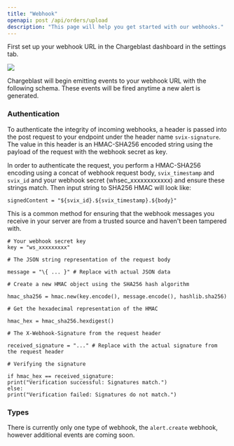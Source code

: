 ```yaml
---
title: "Webhook"
openapi: post /api/orders/upload
description: "This page will help you get started with our webhooks."
---
```


First set up your webhook URL in the Chargeblast dashboard in the settings tab.

![](/images/reference/aabcd3e-Screenshot_2024-02-01_at_4.08.36_PM.png)

Chargeblast will begin emitting events to your webhook URL with the following schema. These events will be fired anytime a new alert is generated.

### Authentication

To authenticate the integrity of incoming webhooks, a header is passed into the post request to your endpoint under the header name `svix-signature`. The value in this header is an HMAC-SHA256 encoded string using the payload of the request with the webhook secret as key.

In order to authenticate the request, you perform a HMAC-SHA256 encoding using a concat of webhook request body, `svix_timestamp` and `svix_id` and your webhook secret (whsec_xxxxxxxxxxxx) and ensure these strings match. Then input string to SHA256 HMAC will look like:

`signedContent = "${svix_id}.${svix_timestamp}.${body}"`

This is a common method for ensuring that the webhook messages you receive in your server are from a trusted source and haven't been tampered with.

```
# Your webhook secret key
key = "ws_xxxxxxxxx"

# The JSON string representation of the request body

message = "\{ ... }" # Replace with actual JSON data

# Create a new HMAC object using the SHA256 hash algorithm

hmac_sha256 = hmac.new(key.encode(), message.encode(), hashlib.sha256)

# Get the hexadecimal representation of the HMAC

hmac_hex = hmac_sha256.hexdigest()

# The X-Webhook-Signature from the request header

received_signature = "..." # Replace with the actual signature from the request header

# Verifying the signature

if hmac_hex == received_signature:
print("Verification successful: Signatures match.")
else:
print("Verification failed: Signatures do not match.")
```

### Types

There is currently only one type of webhook, the `alert.create` webhook, however additional events are coming soon.
